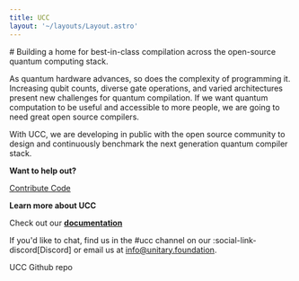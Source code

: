 ```yaml
---
title: UCC
layout: '~/layouts/Layout.astro'
---
```



<PageIntro>
# Building a home for best-in-class compilation across the open-source quantum computing stack.

</PageIntro>

As quantum hardware advances, so does the complexity of programming it. Increasing qubit counts, diverse gate operations, and varied architectures present new challenges for quantum compilation. If we want quantum computation to be useful and accessible to more people, we are going to need great open source compilers.

With UCC, we are developing in public with the open source community to design and continuously benchmark the next generation quantum compiler stack.

**Want to help out?**

[Contribute Code](https://ucc.readthedocs.io/en/latest/contributing.html#contributing-guide)

**Learn more about UCC**

Check out our **[documentation](https://ucc.readthedocs.io/en/stable/)**

If you'd like to chat, find us in the #ucc channel on our 
:social-link-discord[Discord] or email us at 
[info@unitary.foundation](mailto:info@unitary.foundation).

<ButtonLink url="https://github.com/unitaryfoundation/ucc">UCC Github repo</ButtonLink>
